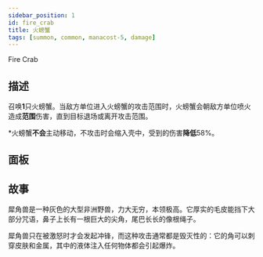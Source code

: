 ```yaml
---
sidebar_position: 1
id: fire_crab
title: 火螃蟹
tags: [summon, common, manacost-5, damage]
---
```


Fire Crab

<!--truncate-->



<CardBasics cardKey={id}/>

## 描述

召唤**1**只火螃蟹。当敌方单位进入火螃蟹的攻击范围时，火螃蟹会朝敌方单位喷火造成**范围**伤害，直到目标退场或离开攻击范围。

*火螃蟹**不会**主动移动，不攻击时会缩入壳中，受到的伤害**降低**58%。

## 面板


<LevelComponent/>


<CardDynamicTable cardKey={id}/>


<CardComplexTable cardKey={id}/>

## 故事

犀角兽是一种灰色的大型非洲野兽，力大无穷，本领极高。它厚实的毛皮能挡下大部分咒语，鼻子上长有一根巨大的尖角，尾巴长长的像根绳子。

犀角兽只在被激怒时才会发起冲锋，而这种攻击通常都是毁灭性的：它的角可以刺穿皮肤和金属，其中的液体注入任何物体都会引起爆炸。

